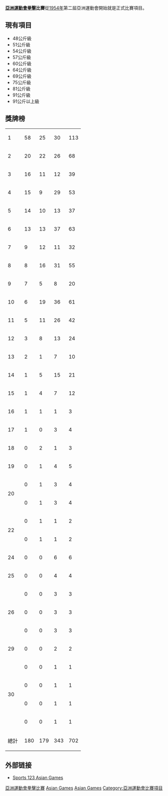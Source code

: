 '''[[亞洲運動會|亞洲運動會]][[拳擊|拳擊]]比賽'''從[[1954年亞洲運動會|1954年]]第二屆亞洲運動會開始就是正式比賽項目。

== 現有項目 ==
* 48公斤級
* 51公斤級
* 54公斤級
* 57公斤級
* 60公斤級
* 64公斤級
* 69公斤級
* 75公斤級
* 81公斤級
* 91公斤級
* 91公斤以上級

==獎牌榜==

{| {{RankedMedalTable|nation-width=200px}}
|-
| 1 ||align=left| {{flagIOC2|KOR|Asian Games}} || 58 || 25 || 30 || 113
|-
| 2 ||align=left| {{flagIOC2|THA|Asian Games}} || 20 || 22 || 26 || 68
|-
| 3 ||align=left| {{flagIOC2|KAZ|Asian Games}} || 16 || 11 || 12 || 39
|-
| 4 ||align=left| {{flagIOC2|PHI|Asian Games}} || 15 || 9 || 29 || 53
|-
| 5 ||align=left| {{flagIOC2|UZB|Asian Games}} || 14 || 10 || 13 || 37
|-
| 6 ||align=left| {{flagIOC2|JPN|Asian Games}} || 13 || 13 || 37 || 63
|-
| 7 ||align=left| {{flagIOC2|CHN|Asian Games}} || 9 || 12 || 11 || 32
|-
| 8 ||align=left| {{flagIOC2|IND|Asian Games}} || 8 || 16 || 31 || 55
|-
| 9 ||align=left| {{flagIOC2|PRK|Asian Games}} || 7 || 5 || 8 || 20
|-
| 10 ||align=left| {{flagIOC2|PAK|Asian Games}} || 6 || 19 || 36 || 61
|-
| 11 ||align=left| {{flagIOC2|IRI|Asian Games}} || 5 || 11 || 26 || 42
|-
| 12 ||align=left| {{flagIOC2|INA|Asian Games}} || 3 || 8 || 13 || 24
|-
| 13 ||align=left| {{flagIOC2|SYR|Asian Games}} || 2 || 1 || 7 || 10
|-
| 14 ||align=left| {{flagIOC2|MGL|Asian Games}} || 1 || 5 || 15 || 21
|-
| 15 ||align=left| {{flagIOC2|MYA|Asian Games}} || 1 || 4 || 7 || 12
|-
| 16 ||align=left| {{flagIOC2|TPE|Asian Games}} || 1 || 1 || 1 || 3
|-
| 17 ||align=left| {{flagIOC2|TJK|Asian Games}} || 1 || 0 || 3 || 4
|-
| 18 ||align=left| {{flagIOC2|CAM|Asian Games}} || 0 || 2 || 1 || 3
|-
| 19 ||align=left| {{flagIOC2|SRI|Asian Games}} || 0 || 1 || 4 || 5
|-
| rowspan=2|20 ||align=left| {{flagIOC2|IRQ|Asian Games}} || 0 || 1 || 3 || 4
|-
| align=left| {{flagIOC2|JOR|Asian Games}} || 0 || 1 || 3 || 4
|-
| rowspan=2|22 ||align=left| {{flagIOC2|KSA|Asian Games}} || 0 || 1 || 1 || 2
|-
| align=left| {{flagIOC2|SIN|Asian Games}} || 0 || 1 || 1 || 2
|-
| 24 ||align=left| {{flagIOC2|NEP|Asian Games}} || 0 || 0 || 6 || 6
|-
| 25 ||align=left| {{flagIOC2|MAS|Asian Games}} || 0 || 0 || 4 || 4
|-
| rowspan=3|26 ||align=left| {{flagIOC2|KUW|Asian Games}} || 0 || 0 || 3 || 3
|-
| align=left| {{flagIOC2|KGZ|Asian Games}} || 0 || 0 || 3 || 3
|-
| align=left| {{flagIOC2|TKM|Asian Games}} || 0 || 0 || 3 || 3
|-
| 29 || align=left| {{flagIOC2|VIE|Asian Games}} || 0 || 0 || 2 || 2
|-
| rowspan=4|30 ||align=left| {{flagIOC2|BAN|Asian Games}} || 0 || 0 || 1 || 1
|-
| align=left| {{flagIOC2|LAO|Asian Games}} || 0 || 0 || 1 || 1
|-
| align=left| {{flagIOC2|PLE|Asian Games}} || 0 || 0 || 1 || 1
|-
| align=left| {{flagIOC2|QAT|Asian Games}} || 0 || 0 || 1 || 1
|-
!colspan=2| 總計 || 180 || 179 || 343 || 702
|}

== 外部链接 ==
*[https://web.archive.org/web/20111007001047/http://sports123.com/asg/index.html Sports 123 Asian Games]{{En}}
{{亞洲運動會項目}}
{{亞洲運動會拳擊比賽}}


{{DEFAULTSORT:Boxing At The Asian Games}}
[[Category:亞洲運動會拳擊比賽|]]
[[Category:綜合運動會拳擊比賽|Asian Games]]
[[Category:亞洲拳擊|Asian Games]]
[[Category:亞洲運動會比賽項目|Category:亞洲運動會比賽項目]]